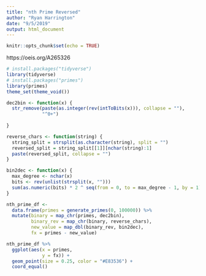 ```yaml
---
title: "nth Prime Reversed"
author: "Ryan Harrington"
date: "9/5/2019"
output: html_document
---
```


```r
knitr::opts_chunk$set(echo = TRUE)
```

https://oeis.org/A265326

```r
# install.packages("tidyverse")
library(tidyverse)
# install.packages("primes")
library(primes)
theme_set(theme_void())
```

```r
dec2bin <- function(x) {
  str_remove(paste(as.integer(rev(intToBits(x))), collapse = ""),
             "^0+")
  
}

reverse_chars <- function(string) {
  string_split = strsplit(as.character(string), split = "")
  reversed_split = string_split[[1]][nchar(string):1]
  paste(reversed_split, collapse = "")
} 

bin2dec <- function(x) {
  max_degree <- nchar(x)
  bits <- rev(unlist(strsplit(x, "")))
  sum(as.numeric(bits) * 2 ^ seq(from = 0, to = max_degree - 1, by = 1))
}
```

```r

nth_prime_df <-
  data.frame(primes = generate_primes(0, 100000)) %>% 
  mutate(binary = map_chr(primes, dec2bin),
         binary_rev = map_chr(binary, reverse_chars),
         new_value = map_dbl(binary_rev, bin2dec),
         fx = primes - new_value)

```

```r
nth_prime_df %>% 
  ggplot(aes(x = primes,
             y = fx)) +
  geom_point(size = 0.25, color = "#E83536") +
  coord_equal()
```

